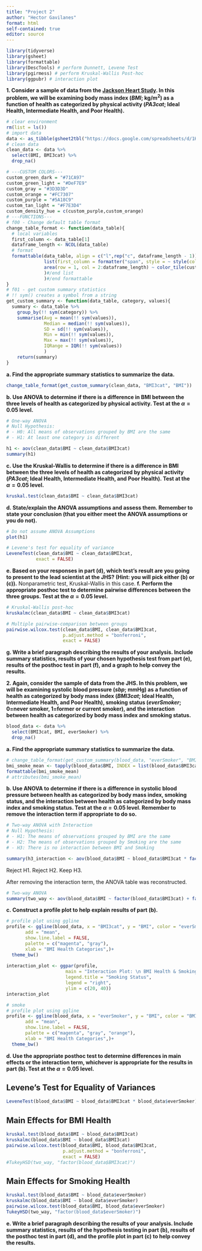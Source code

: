 ```yaml
---
title: "Project 2"
author: "Hector Gavilanes"
format: html
self-contained: true
editor: source
---
```


```r
library(tidyverse)
library(gsheet)
library(formattable)
library(DescTools) # perform Dunnett, Levene Test
library(pgirmess) # perform Kruskal-Wallis Post-hoc
library(ggpubr) # interaction plot
```

**1. Consider a sample of data from the [Jackson Heart Study](https://www.jacksonheartstudy.org/). In this problem, we will be examining body mass index (*BMI*; kg/m<sup>2</sup>) as a function of health as categorized by physical activity (*PA3cat*; Ideal Health, Intermediate Health, and Poor Health).**

```r
# clear environment
rm(list = ls())
# import data
data <- as_tibble(gsheet2tbl("https://docs.google.com/spreadsheets/d/1H3TP-2SBMGleriJLESOe1cdCjtSj2F76bUh5iBqC8tI/edit#gid=2142000894"))
# clean data
clean_data <- data %>% 
  select(BMI, BMI3cat) %>% 
  drop_na()

# ---CUSTOM COLORS---
custom_green_dark = "#71CA97"
custom_green_light = "#DeF7E9"
custom_gray = "#3D3D3D"
custom_orange = "#FC7307"
custom_purple = "#5A18C9"
custom_tan_light = "#F7E3D4"
custom_density_hue = c(custom_purple,custom_orange)
# ---FUNCTIONS---
# f00 - Change default table format
change_table_format <- function(data_table){
  # local variables
  first_column <- data_table[1]
  dataframe_length <- NCOL(data_table)
  # format
  formattable(data_table, align = c("l",rep("c", dataframe_length - 1)),
              list(first_column = formatter("span", style = ~ style(color = custom_gray, font.weight = "bold")),
              area(row = 1, col = 2:dataframe_length) ~ color_tile(custom_green_light, custom_green_dark)
              )#/end list
              )#/end formattable
}
# f01 - get custom summary statistics
# !! sym() creates a symbol from a string
get_custom_summary <- function(data_table, category, values){
  summary <- data_table %>%
    group_by(!! sym(category)) %>% 
    summarise(Avg = mean(!! sym(values)),
              Median = median(!! sym(values)),
              SD = sd(!! sym(values)),
              Min = min(!! sym(values)),
              Max = max(!! sym(values)),
              IQRange = IQR(!! sym(values))
              )
    return(summary)
}
```


**a. Find the appropriate summary statistics to summarize the data.**
```r
change_table_format(get_custom_summary(clean_data, "BMI3cat", "BMI"))
```

**b. Use ANOVA to determine if there is a difference in BMI between the three levels of health as categorized by physical activity. Test at the $\alpha=0.05$ level.**
```r
# One-way ANOVA
# Null Hypothesis:
# - H0: All means of observations grouped by BMI are the same
# - H1: At least one category is different

h1 <- aov(clean_data$BMI ~ clean_data$BMI3cat)
summary(h1)

```

**c. Use the Kruskal-Wallis to determine if there is a difference in BMI between the three levels of health as categorized by physical activity (*PA3cat*; Ideal Health, Intermediate Health, and Poor Health). Test at the $\alpha=0.05$ level.**
```r
kruskal.test(clean_data$BMI ~ clean_data$BMI3cat)

```

**d. State/explain the ANOVA assumptions and assess them. Remember to state your conclusion (that you either meet the ANOVA assumptions or you do not).**
```r
# Do not assume ANOVA Assumptions
plot(h1)

# Levene's test for equality of variance
LeveneTest(clean_data$BMI ~ clean_data$BMI3cat,
           exact = FALSE)
```

**e. Based on your responses in part (d), which test's result are you going to present to the lead scientist at the JHS? (Hint: you will pick either (b) or (c)).**
Nonparametric test, Kruskal-Wallis in this case.
**f. Perform the appropriate posthoc test to determine pairwise differences between the three groups. Test at the $\alpha=0.05$ level.**
```r
# Kruskal-Wallis post-hoc
kruskalmc(clean_data$BMI ~ clean_data$BMI3cat)

# Multiple pairwise-comparison between groups
pairwise.wilcox.test(clean_data$BMI, clean_data$BMI3cat,
                     p.adjust.method = "bonferroni",
                     exact = FALSE)
```

**g. Write a brief paragraph describing the results of your analysis. Include summary statistics, results of your chosen hypothesis test from part (e), results of the posthoc test in part (f), and a graph to help convey the results.**

**2. Again, consider the sample of data from the JHS. In this problem, we will be examining systolic blood pressure (*sbp*; mmHg) as a function of health as categorized by body mass index (*BMI3cat*; Ideal Health, Intermediate Health, and Poor Health), smoking status (*everSmoker*; 0=never smoker, 1=former or current smoker), and the interaction between health as categorized by body mass index and smoking status.**

```r
blood_data <- data %>% 
  select(BMI3cat, BMI, everSmoker) %>% 
  drop_na()
```

**a. Find the appropriate summary statistics to summarize the data.**
```r
# change_table_format(get_custom_summary(blood_data, "everSmoker", "BMI"))
bmi_smoke_mean <- tapply(blood_data$BMI, INDEX = list(blood_data$BMI3cat, blood_data$everSmoker), FUN = mean)
formattable(bmi_smoke_mean)
# attributes(bmi_smoke_mean)
```

**b. Use ANOVA to determine if there is a difference in systolic blood pressure between health as categorized by body mass index, smoking status, and the interaction between health as categorized by body mass index and smoking status. Test at the $\alpha=0.05$ level. Remember to remove the interaction term if appropriate to do so.**
```r
# Two-way ANOVA with Interaction
# Null Hypothesis:
# - H1: The means of observations grouped by BMI are the same
# - H2: The means of observations grouped by Smoking are the same
# - H3: There is no interaction between BMI and Smoking

summary(h3_interaction <- aov(blood_data$BMI ~ blood_data$BMI3cat * factor(blood_data$everSmoker)))
```
Reject H1.
Reject H2.
Keep H3.

After removing the interaction term, the ANOVA table was reconstructed.
```r
# Two-way ANOVA
summary(two_way <- aov(blood_data$BMI ~ factor(blood_data$BMI3cat) + factor(blood_data$everSmoker)))
```

**c. Construct a profile plot to help explain results of part (b).**

```r
# profile plot using ggline
profile <- ggline(blood_data, x = "BMI3cat", y = "BMI", color = "everSmoker",
       add = "mean",
       show.line.label = FALSE,
       palette = c("magenta", "gray"),
       xlab = "BMI Health Categories",)+
  theme_bw()
  
interaction_plot <- ggpar(profile, 
                      main = "Interaction Plot: \n BMI Health & Smoking Status",
                      legend.title = "Smoking Status",
                      legend = "right",
                      ylim = c(20, 40))
interaction_plot

# smoke
# profile plot using ggline
profile <- ggline(blood_data, x = "everSmoker", y = "BMI", color = "BMI3cat",
       add = "mean",
       show.line.label = FALSE,
       palette = c("magenta", "gray", "orange"),
       xlab = "BMI Health Categories",)+
  theme_bw()
```

**d. Use the appropriate posthoc test to determine differences in main effects or the interaction term, whichever is appropriate for the results in part (b). Test at the $\alpha=0.05$ level.**

## Levene's Test for Equality of Variances
```r
LeveneTest(blood_data$BMI ~ blood_data$BMI3cat * blood_data$everSmoker)
```

## Main Effects for BMI Health
```r
kruskal.test(blood_data$BMI ~ blood_data$BMI3cat)
kruskalmc(blood_data$BMI ~ blood_data$BMI3cat)
pairwise.wilcox.test(blood_data$BMI, blood_data$BMI3cat,
                     p.adjust.method = "bonferroni",
                     exact = FALSE)
#TukeyHSD(two_way, "factor(blood_data$BMI3cat)")
```

## Main Effects for Smoking Health
```r
kruskal.test(blood_data$BMI ~ blood_data$everSmoker)
kruskalmc(blood_data$BMI ~ blood_data$everSmoker)
pairwise.wilcox.test(blood_data$BMI, blood_data$everSmoker)
TukeyHSD(two_way, "factor(blood_data$everSmoker)")
```

**e. Write a brief paragraph describing the results of your analysis. Include summary statistics, results of the hypothesis testing in part (b), results of the posthoc test in part (d), and the profile plot in part (c) to help convey the results.**

